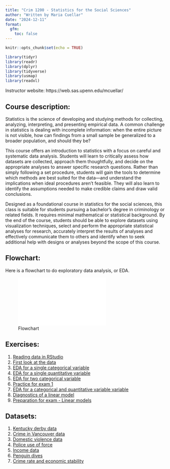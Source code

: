 ```yaml
---
title: "Crim 1200 - Statistics for the Social Sciences"
author: "Written by Maria Cuellar"
date: "2024-12-11"
format: 
  gfm:
    toc: false
---
```


```r
knitr::opts_chunk$set(echo = TRUE)
```

```r

library(tidyr)
library(readr)
library(dplyr)
library(tidyverse)
library(usmap)
library(readxl)
```


Instructor website: https://web.sas.upenn.edu/mcuellar/

## Course description:

Statistics is the science of developing and studying methods for collecting, analyzing, interpreting, and
presenting empirical data. A common challenge in statistics is dealing with incomplete information: when
the entire picture is not visible, how can findings from a small sample be generalized to a broader
population, and should they be?

This course offers an introduction to statistics with a focus on careful and systematic data analysis. Students
will learn to critically assess how datasets are collected, approach them thoughtfully, and decide on the
appropriate analyses to answer specific research questions. Rather than simply following a set procedure,
students will gain the tools to determine which methods are best suited for the data—and understand the
implications when ideal procedures aren’t feasible. They will also learn to identify the assumptions needed
to make credible claims and draw valid conclusions.

Designed as a foundational course in statistics for the social sciences, this class is suitable for students
pursuing a bachelor’s degree in criminology or related fields. It requires minimal mathematical or statistical
background. By the end of the course, students should be able to explore datasets using visualization
techniques, select and perform the appropriate statistical analyses for research, accurately interpret the
results of analyses and effectively communicate them to others and identify when to seek additional help
with designs or analyses beyond the scope of this course.

## Flowchart:

Here is a flowchart to do exploratory data analysis, or EDA. 

![Flowchart](../graphics/flowchart.pdf){width=65%}

## Exercises:

1. [Reading data in RStudio](https://github.com/mariacuellar/crim1200-stat/blob/main/exercises/Exercises%20%231.R)
2. [First look at the data](https://github.com/mariacuellar/crim1200-stat/blob/main/exercises/Exercises%20%232.R)
3. [EDA for a single categorical variable](https://github.com/mariacuellar/crim1200-stat/blob/main/exercises/Exercises%20%233.R)
4. [EDA for a single quantitative variable](https://github.com/mariacuellar/crim1200-stat/blob/main/exercises/Exercises%20%234%20with%20notes.R)
5. [EDA for two categorical variable](http://htmlpreview.github.io/?https://github.com/mariacuellar/crim1200-stat/blob/main/exercises/Exercises--5---with-notes.html)
6. [Practice for exam 1](http://htmlpreview.github.io/?https://github.com/mariacuellar/crim1200-stat/blob/main/exercises/Exercises--6.html)
7. [EDA for a categorical and quantitative variable variable](http://htmlpreview.github.io/?https://github.com/mariacuellar/crim1200-stat/blob/main/exercises/Exercises--7-with-notes.html)
8. [Diagnostics of a linear model](http://htmlpreview.github.io/?https://github.com/mariacuellar/crim1200-stat/blob/main/exercises/Exercises--8-with-notes.html)
9. [Preparation for exam - Linear models](http://htmlpreview.github.io/?https://github.com/mariacuellar/crim1200-stat/blob/main/exercises/Exercises--9.html)


## Datasets:

1. [Kentucky derby data](../data/kentucky-derby-2018.csv)
2. [Crime in Vancouver data](../data/crimeinvancouver.csv)
3. [Domestic violence data](../data/domestic_violence.csv)
4. [Police use of force](../data/police_use_of_force.csv)
5. [Income data](../data/income.data.csv)
6. [Penguin dives](../data/penguin_dives.csv)
7. [Crime rate and economic stability](../data/crimerate_econstability.csv)
